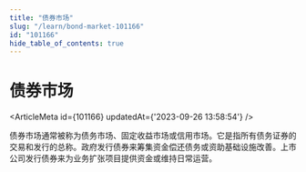 ```yaml
---
title: "债券市场"
slug: "/learn/bond-market-101166"
id: "101166"
hide_table_of_contents: true
---
```



# 债券市场

<ArticleMeta id={101166} updatedAt={'2023-09-26 13:58:54'} />
<div className='border-solid border-b border-t-0 my-4 border-[var(--ifm-color-gray-300)]' />

债券市场通常被称为债务市场、固定收益市场或信用市场。它是指所有债务证券的交易和发行的总称。政府发行债券来筹集资金偿还债务或资助基础设施改善。上市公司发行债券来为业务扩张项目提供资金或维持日常运营。
